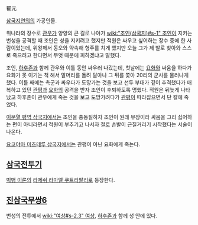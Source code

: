 翟元

[[삼국지연의]]의 가공인물.

위나라의 장수로 [[관우]]가 양양의 큰 길로 나아가 [[wiki:"조인(삼국지)#s-1" 조인]]이 지키는 번성을 공격할 때 조인은 성을 지키려고 했지만 적원은 싸우고 싶어하는 장수 중에 한 사람이었는데, 위왕께서 동오와 약속해 형주를 치게 했지만 오늘 그가 제 발로 찾아와 스스로 죽으려고 한다면서 무엇 때문에 피하겠냐고 말했다.

조인, [[하후존]]과 함께 관우와 이틀 동안 싸우러 나갔는데, 첫날에는 [[요화]]와 싸움을 하다가 요화가 못 이기는 척 해서 말머리를 돌려 달아나 그 뒤를 쫓아 20리의 군사를 물러나게 했다. 이틀 째에는 촉군과 싸우다가 도망가는 것을 보고 선두 부대가 깊이 추격했다가 매복하고 있던 [[관평]]과 [[요화]]의 공격을 받자 조인이 후퇴하도록 명했다. 적원은 뒤늦게 나타났고 하후존이 관우에게 죽는 것을 보고 도망가려다가 [[관평]]이 따라잡으면서 단 칼에 죽었다.

[[이문열 평역 삼국지]]에서는 조인을 충동질하자 조인이 원래 무장이라 싸움을 그리 싫어하는 편이 아니라면서 적원이 부추기고 나서자 절로 손발이 근질거리기 시작했다는 서술이 나온다.

[[요코야마 미츠테루 삼국지]]에서는 관평이 아닌 요화에게 죽는다.

== [[삼국전투기]] ==
[[빅뱅 이론]]의 [[라제쉬 라마엘 쿠트라팔리]]로 등장한다.

== [[진삼국무쌍6]] ==
번성의 전투에서 [[wiki:"여상#s-2.3" 여상]], [[하후존]]과 함께 성 안에 있다.
